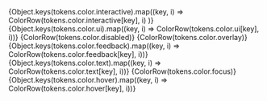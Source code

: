 
<PageSection title="Alias colors" isHeader>
  <TokenTable>
    <ColorHead />
    <tbody>
      {Object.keys(tokens.color.interactive).map((key, i) =>
        ColorRow(tokens.color.interactive[key], i)
      )}
      {Object.keys(tokens.color.ui).map((key, i) => ColorRow(tokens.color.ui[key], i))}
      {ColorRow(tokens.color.disabled)}
      {ColorRow(tokens.color.overlay)}
      {Object.keys(tokens.color.feedback).map((key, i) => ColorRow(tokens.color.feedback[key], i))}
    </tbody>
  </TokenTable>
  <TokenTable title="Text color">
    <ColorHead />
    <tbody>
      {Object.keys(tokens.color.text).map((key, i) => ColorRow(tokens.color.text[key], i))}
    </tbody>
  </TokenTable>
  <TokenTable title="Interaction color">
    <ColorHead />
    <tbody>
      {ColorRow(tokens.color.focus)}
      {Object.keys(tokens.color.hover).map((key, i) => ColorRow(tokens.color.hover[key], i))}
    </tbody>
  </TokenTable>
</PageSection>
